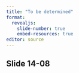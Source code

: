 ```yaml
---
title: "To be determined"
format: 
  revealjs:
    slide-number: true
    embed-resources: true
editor: source
---
```


## Slide 14-08

::: notes

:::

